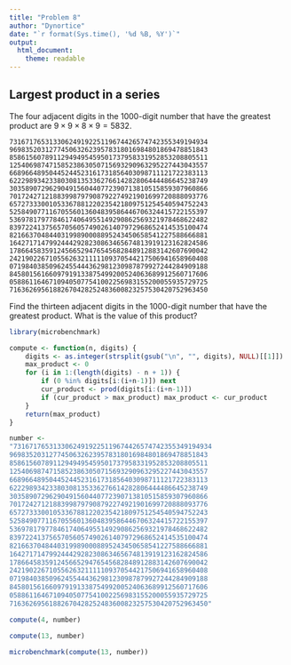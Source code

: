 ```yaml
---
title: "Problem 8"
author: "Dynortice"
date: "`r format(Sys.time(), '%d %B, %Y')`"
output:
  html_document:
    theme: readable
---
```


## Largest product in a series
The four adjacent digits in the $1000$-digit number that have the greatest product are $9 \times 9 \times 8 \times 9 = 5832$.
```
73167176531330624919225119674426574742355349194934
96983520312774506326239578318016984801869478851843
85861560789112949495459501737958331952853208805511
12540698747158523863050715693290963295227443043557
66896648950445244523161731856403098711121722383113
62229893423380308135336276614282806444486645238749
30358907296290491560440772390713810515859307960866
70172427121883998797908792274921901699720888093776
65727333001053367881220235421809751254540594752243
52584907711670556013604839586446706324415722155397
53697817977846174064955149290862569321978468622482
83972241375657056057490261407972968652414535100474
82166370484403199890008895243450658541227588666881
16427171479924442928230863465674813919123162824586
17866458359124566529476545682848912883142607690042
24219022671055626321111109370544217506941658960408
07198403850962455444362981230987879927244284909188
84580156166097919133875499200524063689912560717606
05886116467109405077541002256983155200055935729725
71636269561882670428252483600823257530420752963450
```
Find the thirteen adjacent digits in the $1000$-digit number that have the greatest product. What is the value of this product?

```r
library(microbenchmark)
```

```r
compute <- function(n, digits) {
    digits <- as.integer(strsplit(gsub("\n", "", digits), NULL)[[1]])
    max_product <- 0
    for (i in 1:(length(digits) - n + 1)) {
        if (0 %in% digits[i:(i+n-1)]) next
        cur_product <- prod(digits[i:(i+n-1)])
        if (cur_product > max_product) max_product <- cur_product
    }
    return(max_product)
}
```

```r
number <-
"73167176531330624919225119674426574742355349194934
96983520312774506326239578318016984801869478851843
85861560789112949495459501737958331952853208805511
12540698747158523863050715693290963295227443043557
66896648950445244523161731856403098711121722383113
62229893423380308135336276614282806444486645238749
30358907296290491560440772390713810515859307960866
70172427121883998797908792274921901699720888093776
65727333001053367881220235421809751254540594752243
52584907711670556013604839586446706324415722155397
53697817977846174064955149290862569321978468622482
83972241375657056057490261407972968652414535100474
82166370484403199890008895243450658541227588666881
16427171479924442928230863465674813919123162824586
17866458359124566529476545682848912883142607690042
24219022671055626321111109370544217506941658960408
07198403850962455444362981230987879927244284909188
84580156166097919133875499200524063689912560717606
05886116467109405077541002256983155200055935729725
71636269561882670428252483600823257530420752963450"
```

```r
compute(4, number)
```

```r
compute(13, number)
```
```r
microbenchmark(compute(13, number))
```
